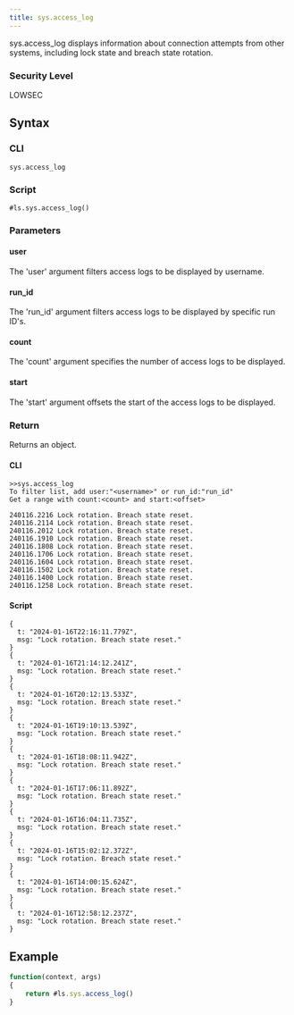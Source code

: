 ```yaml
---
title: sys.access_log
---
```


sys.access_log displays information about connection attempts from other systems, including lock state and breach state rotation.

### Security Level

LOWSEC

## Syntax

### CLI

```
sys.access_log
```

### Script

```
#ls.sys.access_log()
```

### Parameters

#### user

The 'user' argument filters access logs to be displayed by username.

#### run_id

The 'run_id' argument filters access logs to be displayed by specific run ID's.

#### count

The 'count' argument specifies the number of access logs to be displayed.

#### start

The 'start' argument offsets the start of the access logs to be displayed.

### Return

Returns an object.

#### CLI

```
>>sys.access_log
To filter list, add user:"<username>" or run_id:"run_id"
Get a range with count:<count> and start:<offset>

240116.2216 Lock rotation. Breach state reset.
240116.2114 Lock rotation. Breach state reset.
240116.2012 Lock rotation. Breach state reset.
240116.1910 Lock rotation. Breach state reset.
240116.1808 Lock rotation. Breach state reset.
240116.1706 Lock rotation. Breach state reset.
240116.1604 Lock rotation. Breach state reset.
240116.1502 Lock rotation. Breach state reset.
240116.1400 Lock rotation. Breach state reset.
240116.1258 Lock rotation. Breach state reset.
```

#### Script

```
{
  t: "2024-01-16T22:16:11.779Z",
  msg: "Lock rotation. Breach state reset."
}
{
  t: "2024-01-16T21:14:12.241Z",
  msg: "Lock rotation. Breach state reset."
}
{
  t: "2024-01-16T20:12:13.533Z",
  msg: "Lock rotation. Breach state reset."
}
{
  t: "2024-01-16T19:10:13.539Z",
  msg: "Lock rotation. Breach state reset."
}
{
  t: "2024-01-16T18:08:11.942Z",
  msg: "Lock rotation. Breach state reset."
}
{
  t: "2024-01-16T17:06:11.892Z",
  msg: "Lock rotation. Breach state reset."
}
{
  t: "2024-01-16T16:04:11.735Z",
  msg: "Lock rotation. Breach state reset."
}
{
  t: "2024-01-16T15:02:12.372Z",
  msg: "Lock rotation. Breach state reset."
}
{
  t: "2024-01-16T14:00:15.624Z",
  msg: "Lock rotation. Breach state reset."
}
{
  t: "2024-01-16T12:58:12.237Z",
  msg: "Lock rotation. Breach state reset."
}
```

## Example

```js
function(context, args)
{
	return #ls.sys.access_log()
}
```
